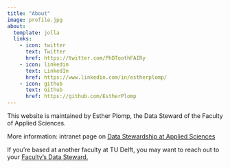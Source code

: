 ---
title: "About"
image: profile.jpg
about:
  template: jolla
  links:
    - icon: twitter
      text: Twitter
      href: https://twitter.com/PhDToothFAIRy
    - icon: linkedin
      text: LinkedIn
      href: https://www.linkedin.com/in/estherplomp/
    - icon: github
      text: Github
      href: https://github.com/EstherPlomp
---

This website is maintained by Esther Plomp, the Data Steward of the Faculty of Applied Sciences.

More information: intranet page on [Data Stewardship at Applied Sciences](https://intranet.tudelft.nl/-/data-stewardship-at-applied-sciences)

If you're based at another faculty at TU Delft, you may want to reach out to your [Faculty's Data Steward.](https://www.tudelft.nl/library/research-data-management/r/support/data-stewardship/contact)

